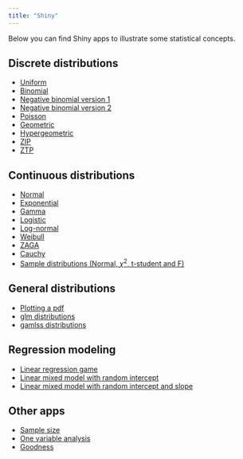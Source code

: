 ```yaml
---
title: "Shiny"
---
```

Below you can find Shiny apps to illustrate some statistical concepts.

## Discrete distributions

- [Uniform](https://huggingface.co/spaces/FreddyHernandez/discrete_uniform)
- [Binomial](https://huggingface.co/spaces/FreddyHernandez/binomial/)
- [Negative binomial version 1](https://huggingface.co/spaces/FreddyHernandez/neg_bin_01/)
- [Negative binomial version 2](https://huggingface.co/spaces/FreddyHernandez/neg_bin_02/)
- [Poisson](https://huggingface.co/spaces/FreddyHernandez/poisson/)
- [Geometric](https://huggingface.co/spaces/FreddyHernandez/Geometric/)
- [Hypergeometric](https://huggingface.co/spaces/FreddyHernandez/hypergeo)
- [ZIP](https://huggingface.co/spaces/FreddyHernandez/ZIP/)
- [ZTP](https://huggingface.co/spaces/FreddyHernandez/ZTP)

## Continuous distributions

- [Normal](https://huggingface.co/spaces/FreddyHernandez/normal/)
- [Exponential](https://huggingface.co/spaces/FreddyHernandez/exponential)
- [Gamma](https://huggingface.co/spaces/FreddyHernandez/gamma/)
- [Logistic](https://huggingface.co/spaces/FreddyHernandez/mylogis)
- [Log-normal](https://huggingface.co/spaces/FreddyHernandez/mylognor)
- [Weibull](https://huggingface.co/spaces/FreddyHernandez/weibull/)
- [ZAGA](https://huggingface.co/spaces/FreddyHernandez/ZAGA/)
- [Cauchy](https://huggingface.co/spaces/FreddyHernandez/cauchy/)
- [Sample distributions (Normal, $\chi^2$, t-student and F)](https://huggingface.co/spaces/FreddyHernandez/Dmuestrales/)

## General distributions

- [Plotting a pdf](https://huggingface.co/spaces/FreddyHernandez/pdf/)
- [glm distributions](https://huggingface.co/spaces/FreddyHernandez/glm_dists/)
- [gamlss distributions](https://huggingface.co/spaces/FreddyHernandez/all_dist_gamlss/)

## Regression modeling

- [Linear regression game](https://huggingface.co/spaces/FreddyHernandez/linear_regression_game/)
- [Linear mixed model with random intercept](https://huggingface.co/spaces/FreddyHernandez/lmm_b0/)
- [Linear mixed model with random intercept and slope](https://huggingface.co/spaces/FreddyHernandez/lmm_b0b1/)

## Other apps

- [Sample size](https://huggingface.co/spaces/FreddyHernandez/samplesize/)
- [One variable analysis](https://huggingface.co/spaces/FreddyHernandez/onevariable/)
- [Goodness](https://huggingface.co/spaces/FreddyHernandez/goodFit/)
